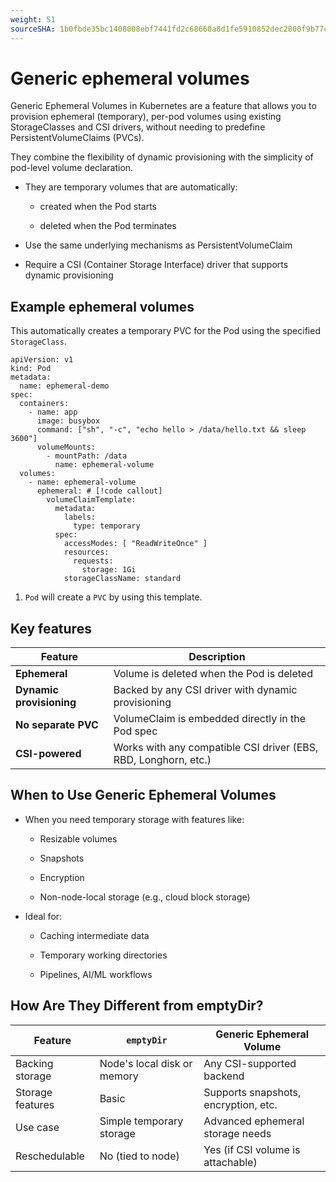 ```yaml
---
weight: 51
sourceSHA: 1b0fbde35bc1408008ebf7441fd2c68660a8d1fe5910852dec2800f9b77cc5ec
---
```


# Generic ephemeral volumes

Generic Ephemeral Volumes in Kubernetes are a feature that allows you to provision ephemeral (temporary), per-pod volumes using existing StorageClasses and CSI drivers, without needing to predefine PersistentVolumeClaims (PVCs).

They combine the flexibility of dynamic provisioning with the simplicity of pod-level volume declaration.

- They are temporary volumes that are automatically:

  - created when the Pod starts

  - deleted when the Pod terminates

- Use the same underlying mechanisms as PersistentVolumeClaim

- Require a CSI (Container Storage Interface) driver that supports dynamic provisioning

## Example ephemeral volumes

This automatically creates a temporary PVC for the Pod using the specified `StorageClass`.

```shell
apiVersion: v1
kind: Pod
metadata:
  name: ephemeral-demo
spec:
  containers:
    - name: app
      image: busybox
      command: ["sh", "-c", "echo hello > /data/hello.txt && sleep 3600"]
      volumeMounts:
        - mountPath: /data
          name: ephemeral-volume
  volumes:
    - name: ephemeral-volume
      ephemeral: # [!code callout]
        volumeClaimTemplate:
          metadata:
            labels:
              type: temporary
          spec:
            accessModes: [ "ReadWriteOnce" ]
            resources:
              requests:
                storage: 1Gi
            storageClassName: standard
```

<Callouts>

1. `Pod` will create a `PVC` by using this template.

</Callouts>

## Key features

| Feature                  | Description                                                     |
| ------------------------ | --------------------------------------------------------------- |
| **Ephemeral**            | Volume is deleted when the Pod is deleted                       |
| **Dynamic provisioning** | Backed by any CSI driver with dynamic provisioning              |
| **No separate PVC**      | VolumeClaim is embedded directly in the Pod spec                |
| **CSI-powered**          | Works with any compatible CSI driver (EBS, RBD, Longhorn, etc.) |

## When to Use Generic Ephemeral Volumes

- When you need temporary storage with features like:

  - Resizable volumes

  - Snapshots

  - Encryption

  - Non-node-local storage (e.g., cloud block storage)

- Ideal for:

  - Caching intermediate data

  - Temporary working directories

  - Pipelines, AI/ML workflows

## How Are They Different from emptyDir?

| Feature          | `emptyDir`                  | Generic Ephemeral Volume             |
| ---------------- | --------------------------- | ------------------------------------ |
| Backing storage  | Node's local disk or memory | Any CSI-supported backend            |
| Storage features | Basic                       | Supports snapshots, encryption, etc. |
| Use case         | Simple temporary storage    | Advanced ephemeral storage needs     |
| Reschedulable    | No (tied to node)           | Yes (if CSI volume is attachable)    |
